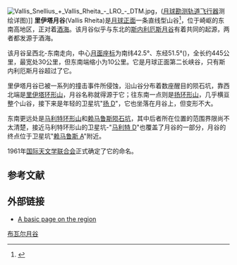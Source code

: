 [[File:Vallis_Snellius_+_Vallis_Rheita_-_LRO_-_DTM.jpg|thumb]]，([[月球勘测轨道飞行器|月球勘测轨道飞行器]]测绘详图)]]
'''里伊塔月谷'''(Vallis Rheita)是[[月球正面|月球正面]]一条直线型山谷<ref>{{cite web| url=http://www.lpod.org/cwm/DataStuff/UAI-Rilles.htm| title=月溪目录(UAI)| first=C.A.| last=Wood| date=2004| access-date=2016-03-09| archive-url=https://web.archive.org/web/20160106085904/http://www.lpod.org/cwm/DataStuff/UAI-Rilles.htm| archive-date=2016-01-06| dead-url=yes}}</ref>，位于崎岖的东南高地区，正对着[[酒海|酒海]]。该月谷似乎与东北的[[斯内利厄斯月谷|斯内利厄斯月谷]]有着共同的起源，两者都发源于酒海。

该月谷呈西北-东南走向，中心[[月面座标|月面座标]]为南纬42.5°、东经51.5°({{Lunar coords and quad cat|42.5|S|51.5|E|globe:Moon}})，全长约445公里，最宽处30公里，但东南端缩小为10公里。它是月球正面第二长峡谷，只有斯内利厄斯月谷超过了它。

里伊塔月谷已被一系列的撞击事件所侵蚀，沿山谷分布着数座醒目的陨石坑，靠西北端是[[里伊塔陨石坑|里伊塔环形山]]，月谷名称就得源于它；往东南一点则是[[扬环形山|扬环形山]]，几乎横亘整个山谷，接下来是年轻的卫星坑"[[扬环形山|扬 D]]"，它也坐落在月谷上，但变形不大。

东南更远处是[[马利特环形山|马利特环形山]]和[[赖马鲁斯陨石坑|赖马鲁斯陨石坑]]，其中后者所在位置的范围界限尚不太清楚，接近马利特环形山的卫星坑-"[[马利特环形山|马利特 D]]"也覆盖了月谷的一部分，月谷的终点位于卫星坑"[[赖马鲁斯陨石坑|赖马鲁斯 A]]"附近。

1961年[[国际天文学联合会|国际天文学联合会]]正式确定了它的命名。

==参考文献==
{{Reflist}}

==外部链接==
*[http://the-moon.wikispaces.com/Vallis+Rheita A basic page on the region]

[[Category:月谷|布瓦尔月谷]]

{{Moon-stub}}